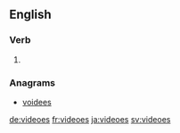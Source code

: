 ==English==

===Verb===
{{head|en}}

# {{en-third-person singular of|video}}

===Anagrams===
* [[voidees#English|voidees]]

[[de:videoes]]
[[fr:videoes]]
[[ja:videoes]]
[[sv:videoes]]